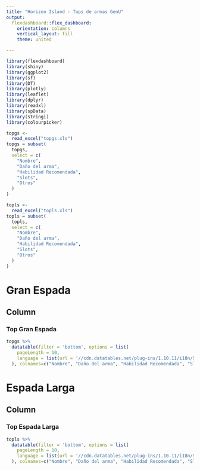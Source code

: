 ---
title: "Horizon Island - Tops de armas GenU"
output: 
  flexdashboard::flex_dashboard:
    orientation: columns
    vertical_layout: fill
    theme: united

---

```{r setup, include=FALSE}
library(flexdashboard)
library(shiny)
library(ggplot2)
library(sf)
library(DT)
library(plotly)
library(leaflet)
library(dplyr)
library(readxl)
library(spData)
library(stringi)
library(colourpicker)
```

```{r, Lectura del archivo xls, message=FALSE, echo=FALSE, warning=FALSE}  
topgs <-
  read_excel("topgs.xls")
topgs = subset(
  topgs,
  select = c(
    "Nombre",
    "Daño del arma",
    "Habilidad Recomendada",
    "Slots",
    "Otros"
  )
)

topls <-
  read_excel("topls.xls")
topls = subset(
  topls,
  select = c(
    "Nombre",
    "Daño del arma",
    "Habilidad Recomendada",
    "Slots",
    "Otros"
  )
)
```  

# Gran Espada 

Column {data-width=990}
-----------------------------------------------------------------------

### Top Gran Espada

```{r tabla1, message=FALSE, echo=FALSE, warning=FALSE}
topgs %>%
  datatable(filter = 'bottom', options = list(
    pageLength = 10,
    language = list(url = '//cdn.datatables.net/plug-ins/1.10.11/i18n/Spanish.json') 
  ), colnames=c("Nombre", "Daño del arma", "Habilidad Recomendada", "Slots", "Otros"))
```

# Espada Larga 

Column {data-width=990}
-----------------------------------------------------------------------

### Top Espada Larga

```{r tabla2, message=FALSE, echo=FALSE, warning=FALSE}
topls %>%
  datatable(filter = 'bottom', options = list(
    pageLength = 10,
    language = list(url = '//cdn.datatables.net/plug-ins/1.10.11/i18n/Spanish.json') 
  ), colnames=c("Nombre", "Daño del arma", "Habilidad Recomendada", "Slots", "Otros"))
``` 